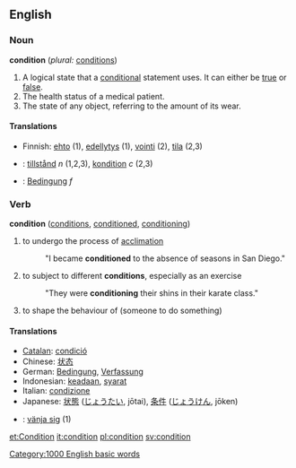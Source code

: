 ==English==

=== Noun ===
'''condition'''  (''plural:'' [[conditions]])
#A logical state that a [[conditional]] statement uses.  It can either be [[true]] or [[false]].
#The health status of a medical patient.
#The state of any object, referring to the amount of its wear.
====Translations====
*Finnish: [[ehto]] (1), [[edellytys]] (1), [[vointi]] (2), [[tila]] (2,3)
*{{sv}}: [[tillstånd]] ''n'' (1,2,3), [[kondition]] ''c'' (2,3)
*{{de}}: [[Bedingung]] ''f''

===Verb===
'''condition'''  ([[conditions]], [[conditioned]], [[conditioning]])
#to undergo the process of [[acclimation]]
#:"I became '''conditioned''' to the absence of seasons in San Diego."
#to subject to different '''conditions''', especially as an exercise
#:"They were '''conditioning''' their shins in their karate class."
#to shape the behaviour of (someone to do something)

==== Translations ====
*[[Catalan]]: [[condició]]
*Chinese: [[状态]]
*German: [[Bedingung]], [[Verfassung]]
*Indonesian: [[ada|keadaan]], [[syarat]]
*Italian: [[condizione]]
*Japanese: [[状態]] ([[じょうたい]], jōtai), [[条件]] ([[じょうけん]], jōken)
*{{sv}}: [[vänja sig]] (1)

[[Category:1000 English basic words]]

[[et:Condition]]
[[it:condition]]
[[pl:condition]]
[[sv:condition]]